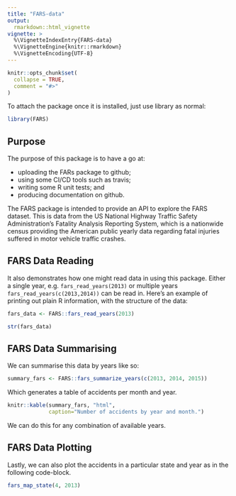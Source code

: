 ```yaml
---
title: "FARS-data"
output: 
  rmarkdown::html_vignette
vignette: >
  %\VignetteIndexEntry{FARS-data}
  %\VignetteEngine{knitr::rmarkdown}
  %\VignetteEncoding{UTF-8}
---
```


```r
knitr::opts_chunk$set(
  collapse = TRUE,
  comment = "#>"
)
```

To attach the package once it is installed, just use library as normal:
```r
library(FARS)
```

## Purpose
The purpose of this package is to have a go at:

* uploading the FARs package to github;
* using some CI/CD tools such as travis; 
* writing some R unit tests; and
* producing documentation on github.

The FARS package is intended to provide an API to explore the FARS dataset. This is data from the US National Highway Traffic Safety Administration's Fatality Analysis Reporting System, which is a nationwide census providing the American public yearly data regarding fatal injuries suffered in motor vehicle traffic crashes. 

## FARS Data Reading
It also demonstrates how one might read data in using this package. Either a single year, e.g. `fars_read_years(2013)` or multiple years `fars_read_years(c(2013,2014))` can be read in. Here's an example of printing out plain R information, with the structure of the data:
```r
fars_data <- FARS::fars_read_years(2013)

str(fars_data)
```

## FARS Data Summarising
We can summarise this data by years like so:
```r
summary_fars <- FARS::fars_summarize_years(c(2013, 2014, 2015))
```

Which generates a table of accidents per month and year.
```r
knitr::kable(summary_fars, "html", 
             caption="Number of accidents by year and month.")
```
We can do this for any combination of available years.

## FARS Data Plotting
Lastly, we can also plot the accidents in a particular state and year as in the following code-block.

```r
fars_map_state(4, 2013)

```
